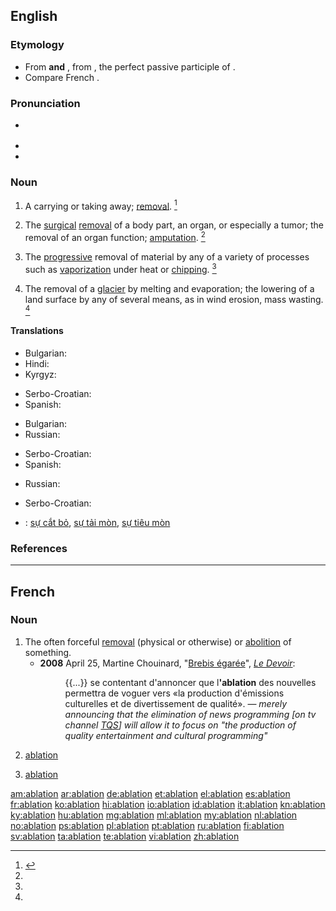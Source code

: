 ==English==

{{wikipedia}}

===Etymology===
* From {{etyl|frm|en}} '''and''' {{etyl|la|en}} {{term|ablatio|ablātiō|a taking away|lang=la}}, from {{term|ablatus|ablātus|removed|lang=la}}, the perfect passive participle of {{term|aufero|auferō|carry away|lang=la}}.
* Compare French {{term|ablation|lang=fr}}.

===Pronunciation===
* {{a|US}} {{enPR|ə-blā'-shən}} {{IPA|/əˈbleɪ.ʃn̩/|/æˈbleɪ.ʃn̩/}}
* {{audio|En-us-ablation.ogg|Audio (US)}}
* {{rhymes|eɪʃən}}

===Noun===
{{en-noun}}

# {{context|obsolete}} A carrying or taking away; [[removal]]. {{defdate|First attested around 1350 to 1470.}}<ref name=SOED>{{reference-book | last =| first = | authorlink =  | coauthors =  | editor =Brown, Lesley  | others =  | title = The Shorter Oxford English Dictionary | origdate =  | origyear = 1933| origmonth =  | url =  | format =  | accessdate =  | accessyear =  | accessmonth =  | edition = 5th | date =  | year =2003| month =  | publisher =Oxford University Press  | location =Oxford, UK | language =  | id =  | doi = | isbn =978-0-19-860575-7 | lccn = | ol = | pages =5| chapter =  | chapterurl =  | quote =}}</ref>
# {{context|medicine}} The [[surgical]] [[removal]] of a body part, an organ, or especially a tumor; the removal of an organ function; [[amputation]]. {{defdate|First attested around 1350 to 1470.}}<ref name=SOED/>
# {{context|sciences}} The [[progressive]] removal of material by any of a variety of processes such as [[vaporization]] under heat or [[chipping]]. {{defdate|Mid 20<sup>th</sup> century.}}<ref name=SOED/>
# {{context|geology}} The removal of a [[glacier]] by melting and evaporation; the lowering of a land surface by any of several means, as in wind erosion, mass wasting. {{defdate|Mid 20<sup>th</sup> century.}}<ref name=SOED/>

====Translations====
{{trans-top|removal}}
* Bulgarian: {{t+|bg|отстраняване}}
* Hindi: {{t-|hi|उच्छेदन|m|sc=Deva}}
* Kyrgyz: {{t+|ky|ампутация}}
{{trans-mid}}
* Serbo-Croatian: {{t-|sh|ablacija|f}}
* Spanish: {{t+|es|ablación|f}}
{{trans-bottom}}

{{trans-top|amputation}}
* Bulgarian: {{t+|bg|ампутация}}
* Russian: {{t+|ru|ампутация|f|sc=Cyrl|tr=amputácija|alt=ампута́ция}}
{{trans-mid}}
* Serbo-Croatian: {{t-|sh|ablacija|f}}
* Spanish: {{t+|es|ablación|f}}
{{trans-bottom}}

{{trans-top|progressive removal of material}}
* Russian: {{t+|ru|абляция|f|sc=Cyrl|tr=abljácija|alt=абля́ция}}
{{trans-mid}}
* Serbo-Croatian: {{t-|sh|ablacija|f}}
{{trans-bottom}}

{{checktrans-top}}
* {{ttbc|vi}}: [[sự cắt bỏ]], [[sự tải mòn]], [[sự tiêu mòn]]
{{trans-bottom}}

===References===
<references/>

----

==French==

===Noun===
{{fr-noun|f}}

# The often forceful [[removal]] (physical or otherwise) or [[abolition]] of something.
#* '''2008''' April 25, Martine Chouinard, "[http://www.ledevoir.com/2008/04/25/186742.html Brebis égarée]", ''[[w:Le Devoir|Le Devoir]]'':
#*: {{...}} se contentant d'annoncer que l''''ablation''' des nouvelles permettra de voguer vers «la production d'émissions culturelles et de divertissement de qualité». — ''merely announcing that the elimination of news programming [on tv channel [[w:TQS|TQS]]] will allow it to focus on "the production of quality entertainment and cultural programming"''
# {{context|medicine|lang=fr}} [[#English|ablation]]
# {{context|sciences|lang=fr}} [[#English|ablation]]

[[am:ablation]]
[[ar:ablation]]
[[de:ablation]]
[[et:ablation]]
[[el:ablation]]
[[es:ablation]]
[[fr:ablation]]
[[ko:ablation]]
[[hi:ablation]]
[[io:ablation]]
[[id:ablation]]
[[it:ablation]]
[[kn:ablation]]
[[ky:ablation]]
[[hu:ablation]]
[[mg:ablation]]
[[ml:ablation]]
[[my:ablation]]
[[nl:ablation]]
[[no:ablation]]
[[ps:ablation]]
[[pl:ablation]]
[[pt:ablation]]
[[ru:ablation]]
[[fi:ablation]]
[[sv:ablation]]
[[ta:ablation]]
[[te:ablation]]
[[vi:ablation]]
[[zh:ablation]]